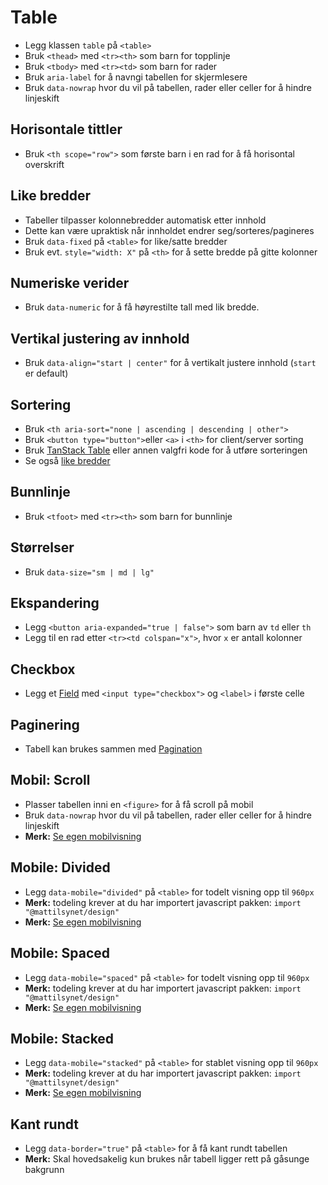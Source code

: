 
<Meta of={stories} />

# Table
- Legg klassen `table` på `<table>`
- Bruk `<thead>` med `<tr><th>` som barn for topplinje
- Bruk `<tbody>` med `<tr><td>` som barn for rader
- Bruk `aria-label` for å navngi tabellen for skjermlesere
- Bruk `data-nowrap` hvor du vil på tabellen, rader eller celler for å hindre linjeskift
<Canvas of={stories.Default} />

## Horisontale tittler
- Bruk `<th scope="row">` som første barn i en rad for å få horisontal overskrift
<Canvas of={stories.WithHorizontalTitles} />

## Like bredder
- Tabeller tilpasser kolonnebredder automatisk etter innhold
- Dette kan være upraktisk når innholdet endrer seg/sorteres/pagineres
- Bruk `data-fixed` på `<table>` for like/satte bredder
- Bruk evt. `style="width: X"` på `<th>` for å sette bredde på gitte kolonner
<Canvas of={stories.FixedWidths} />

## Numeriske verider
- Bruk `data-numeric` for å få høyrestilte tall med lik bredde.
<Canvas of={stories.NumericValues} />

## Vertikal justering av innhold
- Bruk `data-align="start | center"` for å vertikalt justere innhold (`start` er default)
<Canvas of={stories.Align} />

## Sortering
- Bruk `<th aria-sort="none | ascending | descending | other">`
- Bruk `<button type="button">`eller `<a>` i `<th>` for client/server sorting
- Bruk [TanStack Table](https://tanstack.com/table/latest) eller annen valgfri kode for å utføre sorteringen
- Se også [like bredder](#like-bredder)
<Canvas of={stories.SortableSimple} />

## Bunnlinje
- Bruk `<tfoot>` med `<tr><th>` som barn for bunnlinje
<Canvas of={stories.WithFooter} />

## Størrelser
- Bruk `data-size="sm | md | lg"`
<Canvas of={stories.Sizes} />

## Ekspandering
- Legg `<button aria-expanded="true | false">` som barn av `td` eller `th`
- Legg til en rad etter `<tr><td colspan="x">`, hvor `x` er antall kolonner
<Canvas of={stories.ExpandableSimple} />

## Checkbox
- Legg et [Field](/designsystem/field/) med `<input type="checkbox">` og `<label>` i første celle
<Canvas of={stories.CheckableSimple} />

## Paginering
- Tabell kan brukes sammen med [Pagination](/designsystem/pagination/)
<Canvas of={stories.PaginatableSimple} />

## Mobil: Scroll
- Plasser tabellen inni en `<figure>` for å få scroll på mobil
- Bruk `data-nowrap` hvor du vil på tabellen, rader eller celler for å hindre linjeskift
- **Merk:** [Se egen mobilvisning](?path=/story/designsystem-table--mobile-scroll)
<Canvas of={stories.MobileScroll} />

## Mobile: Divided
- Legg `data-mobile="divided"` på `<table>` for todelt visning opp til `960px`
- **Merk:** todeling krever at du har importert javascript pakken: `import "@mattilsynet/design"`
- **Merk:** [Se egen mobilvisning](?path=/story/designsystem-table--mobile-divided)
<Canvas of={stories.MobileDivided} />

## Mobile: Spaced
- Legg `data-mobile="spaced"` på `<table>` for todelt visning opp til `960px`
- **Merk:** todeling krever at du har importert javascript pakken: `import "@mattilsynet/design"`
- **Merk:** [Se egen mobilvisning](?path=/story/designsystem-table--mobile-spaced)
<Canvas of={stories.MobileSpaced} />

## Mobile: Stacked
- Legg `data-mobile="stacked"` på `<table>` for stablet visning opp til `960px`
- **Merk:** todeling krever at du har importert javascript pakken: `import "@mattilsynet/design"`
- **Merk:** [Se egen mobilvisning](?path=/story/designsystem-table--mobile-stacked)
<Canvas of={stories.MobileStacked} />

## Kant rundt
- Legg `data-border="true"` på `<table>` for å få kant rundt tabellen
- **Merk:** Skal hovedsakelig kun brukes når tabell ligger rett på gåsunge bakgrunn
<Canvas of={stories.WithBorderAround} />